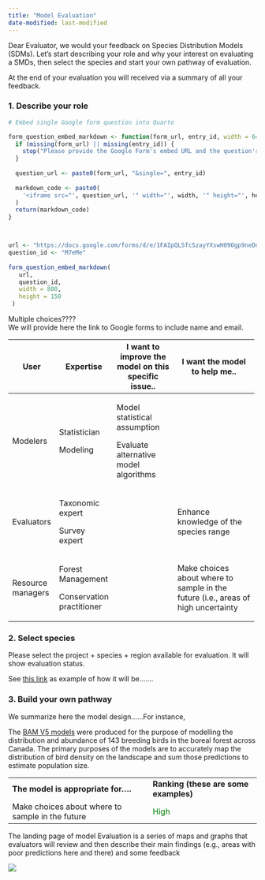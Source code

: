```yaml
---
title: "Model Evaluation"
date-modified: last-modified
---
```


Dear Evaluator, we would your feedback on Species Distribution Models (SDMs). Let's start describing your role and why your interest on evaluating a SMDs, then select the species and start your own pathway of evaluation.

At the end of your evaluation you will received via a summary of all your feedback.

::: panel-tabset
### 1. Describe your role

```r

# Embed single Google form question into Quarto

form_question_embed_markdown <- function(form_url, entry_id, width = 640, height = 100) {
  if (missing(form_url) || missing(entry_id)) {
    stop("Please provide the Google Form's embed URL and the question's entry ID.")
  }
  
  question_url <- paste0(form_url, "&single=", entry_id)
  
  markdown_code <- paste0(
    '<iframe src="', question_url, '" width="', width, '" height="', height, '" frameborder="0" marginheight="0" marginwidth="0">Loading...</iframe>'
  )
  return(markdown_code)
}




```

```r
url <- "https://docs.google.com/forms/d/e/1FAIpQLSfcSzayYXswH09Ogp9neDn8SP9AJ9KhUoO2Y0yywCndNwQXtw/viewform"
question_id <- "M7eMe"
  
form_question_embed_markdown(
   url,
   question_id,
   width = 800,
   height = 150
 )
```

Multiple choices????\
We will provide here the link to Google forms to include name and email.

+-------------------+------------------------------+------------------------------------------------------+-----------------------------------------------------------------------------------+
| User              | Expertise                    | I want to improve the model on this specific issue.. | I want the model to help me..                                                     |
+===================+==============================+======================================================+===================================================================================+
| Modelers          | Statistician                 | Model statistical assumption                         |                                                                                   |
|                   |                              |                                                      |                                                                                   |
|                   | Modeling                     | Evaluate alternative model algorithms                |                                                                                   |
+-------------------+------------------------------+------------------------------------------------------+-----------------------------------------------------------------------------------+
| Evaluators        | Taxonomic expert             |                                                      | Enhance knowledge of the species range                                            |
|                   |                              |                                                      |                                                                                   |
|                   | Survey expert                |                                                      |                                                                                   |
+-------------------+------------------------------+------------------------------------------------------+-----------------------------------------------------------------------------------+
| Resource managers | Forest Management            |                                                      | Make choices about where to sample in the future (i.e., areas of high uncertainty |
|                   |                              |                                                      |                                                                                   |
|                   | Conservation practitioner    |                                                      |                                                                                   |
+-------------------+------------------------------+------------------------------------------------------+-----------------------------------------------------------------------------------+

### 2. Select species

Please select the project + species + region available for evaluation. It will show evaluation status.

See [this link](http://127.0.0.1:7400/){target="_blank"} as example of how it will be.......

### 3. Build your own pathway

We summarize here the model design......For instance,

The [BAM V5 models](https://borealbirds.ca/new-canada-wide-land-bird-density-estimates-version-4-0/) were produced for the purpose of modelling the distribution and abundance of 143 breeding birds in the boreal forest across Canada. The primary purposes of the models are to accurately map the distribution of bird density on the landscape and sum those predictions to estimate population size.

+--------------------------------------------------+---------------------------------------+
| **The model is appropriate for....**             | **Ranking (these are some examples)** |
+--------------------------------------------------+---------------------------------------+
| Make choices about where to sample in the future | [High]{style="color:green"}           |
+--------------------------------------------------+---------------------------------------+

The landing page of model Evaluation is a series of maps and graphs that evaluators will review and then describe their main findings (e.g., areas with poor predictions here and there) and some feedback

![](Figures/Path_users.jpg)
:::
